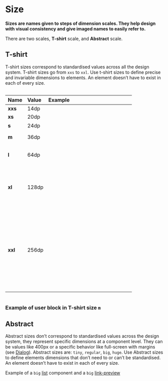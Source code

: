 # Size

**Sizes are names given to steps of dimension scales. They help design with visual consistency and give imaged names to easily refer to.**

There are two scales, **T-shirt** scale, and **Abstract** scale.

## T-shirt

T-shirt sizes correspond to standardised values across all the design system. T-shirt sizes go from `xxs` to `xxl`. Use t-shirt sizes to define precise and invariable dimensions to elements. An element doesn’t have to exist in each of every size.
<div style="overflow-x: auto">
<table style="width: 100%; text-align: left">
    <thead>
        <tr>
            <th>Name</th>
            <th>Value</th>
            <th>Example</th>
        </tr>
    </thead>
    <tbody>
        <tr>
            <td><strong>xxs</strong></td>
            <td>14dp</td>
            <td><div className="lumx-color-background-dark-L5" style="width: 14px; height: 14px" /></td>
        </tr>
        <tr>
            <td><strong>xs</strong></td>
            <td>20dp</td>
            <td><div className="lumx-color-background-dark-L5" style="width: 20px; height: 20px" /></td>
        </tr>
        <tr>
            <td><strong>s</strong></td>
            <td>24dp</td>
            <td><div className="lumx-color-background-dark-L5" style="width: 24px; height: 24px" /></td>
        </tr>
        <tr>
            <td><strong>m</strong></td>
            <td>36dp</td>
            <td><div className="lumx-color-background-dark-L5" style="width: 36px; height: 36px" /></td>
        </tr>
        <tr>
            <td><strong>l</strong></td>
            <td>64dp</td>
            <td><div className="lumx-color-background-dark-L5" style="width: 64px; height: 64px" /></td>
        </tr>
        <tr>
            <td><strong>xl</strong></td>
            <td>128dp</td>
            <td><div className="lumx-color-background-dark-L5" style="width: 128px; height: 128px" /></td>
        </tr>
        <tr>
            <td><strong>xxl</strong></td>
            <td>256dp</td>
            <td><div className="lumx-color-background-dark-L5" style="width: 256px; height: 256px" /></td>
        </tr>
    </tbody>
</table>
</div>

### Example of user block in T-shirt size `m`

<DemoBlock orientation="horizontal" demo="t-shirt-example" />

## Abstract

Abstract sizes don’t correspond to standardised values across the design system, they represent specific dimensions at a component level. They can be values like 400px or a specific behavior like full-screen with margins (see [Dialog](/product/components/dialog)). Abstract sizes are: `tiny`, `regular`, `big`, `huge`. Use Abstract sizes to define elements dimensions that don’t need to or can’t be standardised. An element doesn’t have to exist in each of every size.


Example of a `big` [list](/product/components/list) component and a `big` [link-preview](/product/components/link-preview)

<DemoBlock orientation="horizontal" demo="abstract-example" />
